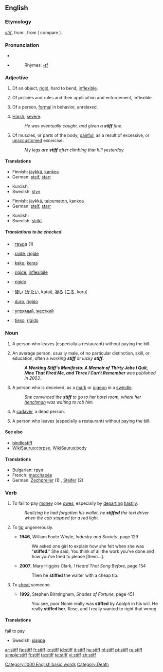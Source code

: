 ==English==
===Etymology===
{{OE.}} ''[[stif|stīf]]'', from {{proto|Germanic|stifaz}}, from {{proto|Indo-European|stīpos}} ( compare {{L.}} {{term|stipare}}).

===Pronunciation===
*{{IPA|/stɪf/}}
*{{audio|en-us-stiff.ogg|Audio (US)}}
*:Rhymes: [[Rhymes:English:-ɪf|-ɪf]]

===Adjective===
{{en-adj|er}}

# Of an object, [[rigid]], hard to bend, [[inflexible]].
# {{context|figuratively}} Of policies and rules and their application and enforcement, inflexible.
# Of a person, [[formal]] in behavior, unrelaxed.
# {{colloquial}} [[harsh|Harsh]], [[severe]].
#: ''He was eventually caught, and given a '''stiff''' fine.''
# Of muscles, or parts of the body, [[painful]], as a result of excessive, or [[unaccustomed]] excercise.
#:''My legs are '''stiff''' after climbing that hill yesterday.''

{{rft}}

====Translations====
{{trans-top|rigid}}
*Finnish: [[jäykkä]], [[kankea]]
*German: [[steif]], [[starr]]
{{trans-mid}}
*Kurdish: {{KUchar|[[قایم]]}}
*Swedish: [[styv]]
{{trans-bottom}}

{{trans-top|hard to bend, inflexible}}
*Finnish: [[jäykkä]], [[taipumaton]], [[kankea]]
*German: [[steif]], [[starr]]
{{trans-mid}}
*Kurdish: {{KUchar|[[به‌ستوو]]}}
*Swedish: [[strikt]]
{{trans-bottom}}

=====Translations to be checked=====
{{checktrans}}

*{{ttbc|Bulgarian}}: [[твърд]] {{m}} (1)
*{{ttbc|French}}: [[raide]], [[rigide]]
*{{ttbc|Indonesian}}: [[kaku]], [[keras]]
*{{ttbc|Interlingua}}: [[rigide]], [[inflexibile]]
*{{ttbc|Italian}}: [[rigido]]
*{{ttbc|Japanese}}: [[硬い]] ([[かたい]], katai), [[凝る]] ([[こる]], koru)
*{{ttbc|Portuguese}}: [[duro]], [[rígido]]
*{{ttbc|Russian}}: [[упрямый]], [[жесткий]]
*{{ttbc|Spanish}}: [[tieso]], [[rígido]]

===Noun===
{{en-noun}}

# {{US}} A person who leaves (especially a restaurant) without paying the bill. <!--Any reason why this was removed? Or was it an error?-->
# An average person, usually male, of no particular distinction, skill, or education, often a ''working '''stiff''''' or ''lucky '''stiff'''''.  
#:'''''A Working Stiff's Manifesto: A Memoir of Thirty Jobs I Quit, Nine That Fired Me, and Three I Can't Remember''' was published in 2003.''
# A person who is deceived, as a [[mark]] or [[pigeon]] in a [[swindle]].
#:''She convinced the '''stiff''' to go to her hotel room, where her [[henchman]] was waiting to rob him.''
# {{slang}} A [[cadaver]], a dead person.
# {{US}} A person who leaves (especially a restaurant) without paying the bill.

====See also====
* [[bindlestiff]]
* [[WikiSaurus:corpse]], [[WikiSaurus:body]]

====Translations====
*Bulgarian: [[труп]] {{m}}
*French: [[macchabée]] {{m}}
*German: [[Zechpreller]] {{m}} (1) , [[Steifer]] {{m}} (2)

===Verb===
{{en-verb}}

# To fail to pay [[money]] one [[owe]]s, especially by [[depart]]ing [[hastily]].
#:''Realizing he had forgotten his wallet, he '''stiffed''' the taxi driver when the cab stopped for a red light.''
# {{rfv-sense}} To [[tip]] ungenerously.
#* '''1946''', William Foote Whyte, ''Industry and Society'', page 129
#*: We asked one girl to explain how she felt when she was "'''stiffed'''." She said, You think of all the work you've done and how you've tried to please [them…]. 
#* '''2007''', Mary Higgins Clark, ''I Heard That Song Before'', page 154
#*: Then he '''stiffed''' the waiter with a cheap tip.
# {{rfv-sense}} To [[cheat]] someone.
#* '''1992''', Stephen Birmingham, ''Shades of Fortune'', page 451
#*: You see, poor Nonie really was '''stiffed''' by Adolph in his will. He really '''stiffed her''', Rose, and I really wanted to right that wrong.

====Translations====
;fail to pay
*Swedish: [[sjappa]]


[[Category:1000 English basic words]]
[[Category:Death]]

[[ar:stiff]]
[[fa:stiff]]
[[fr:stiff]]
[[io:stiff]]
[[id:stiff]]
[[it:stiff]]
[[hu:stiff]]
[[pl:stiff]]
[[pt:stiff]]
[[ru:stiff]]
[[simple:stiff]]
[[fi:stiff]]
[[ta:stiff]]
[[te:stiff]]
[[vi:stiff]]
[[zh:stiff]]